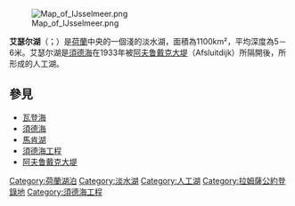 {{noteTA
|T=zh-hans:艾瑟尔湖; zh-hant:愛塞湖; 
|1=zh-hans:艾瑟尔湖; zh-hant:愛塞湖;
}}
{{Infobox_lake
 |湖泊名稱 = 艾瑟尔湖
 |湖泊照片 = IJsselmeer satellite.jpg
 |湖泊照片標題 = 艾瑟尔湖的衛星地圖
 |測深圖 =
 |測深圖標題 =
 |湖泊所在地 = [[荷蘭|荷蘭]]北部
 |座標 = {{coord|52|49|N|5|15|E|region:NL_type:waterbody|display=inline,title}}
 |湖泊類別 = [[人工湖|人工湖]]
 |流入 = [[艾瑟爾河|艾瑟爾河]]
 |流出 = [[瓦登海|瓦登海]]
 |集水區面積 =
 |集水區國家 = [[荷蘭|荷蘭]]
 |湖泊長度 =
 |湖泊闊度 =
 |湖泊面積 = 1,100 平方公里
 |平均深度 = 5.5 米
 |最深深度 = 7米
 |水體體積 =
 |湖水停留時間 =
 |湖岸線長度 =
 |海拔高度 = -0.4至-0.2米
 |湖中島嶼 = De Kreupel
 |湖邊城鎮 =
}}
[[File:Map_of_IJsselmeer.png|thumb]]

'''艾瑟尔湖'''（{{lang-nl|IJsselmeer}}；{{lang-de|Eisselmeer、Ysselmeer}}）是[[荷蘭|荷蘭]]中央的一個淺的淡水湖，面積為1100km²，平均深度為5－6米。艾瑟尔湖是[[須德海|須德海]]在1933年被[[阿夫鲁戴克大堤|阿夫鲁戴克大堤]]（Afsluitdijk）所隔開後，所形成的人工湖。

== 參見 ==
* [[瓦登海|瓦登海]]
* [[須德海|須德海]]
* [[馬肯湖|馬肯湖]]
* [[須德海工程|須德海工程]]
* [[阿夫鲁戴克大堤|阿夫鲁戴克大堤]]

{{Authority control}}

{{DEFAULTSORT:Ijsselmeer}}
[[Category:荷蘭湖泊|Category:荷蘭湖泊]]
[[Category:淡水湖|Category:淡水湖]]
[[Category:人工湖|Category:人工湖]]
[[Category:拉姆薩公約登錄地|Category:拉姆薩公約登錄地]]
[[Category:須德海工程|Category:須德海工程]]

{{Netherlands-geo-stub}}
